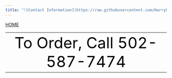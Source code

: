 ```yaml
---
title: "![Contact Information](https://raw.githubusercontent.com/HarryLu95/Fishmarket-Website/master/Call.png)"
---
```

<div id="backhome"><a href="index.html">HOME</a></div>
<table style='margin-left: auto; margin-right: auto; width: 100%'><tr style='text-align: center'><td><font color=black size=36>To Order, Call 502-587-7474</font></td></tr></table>
